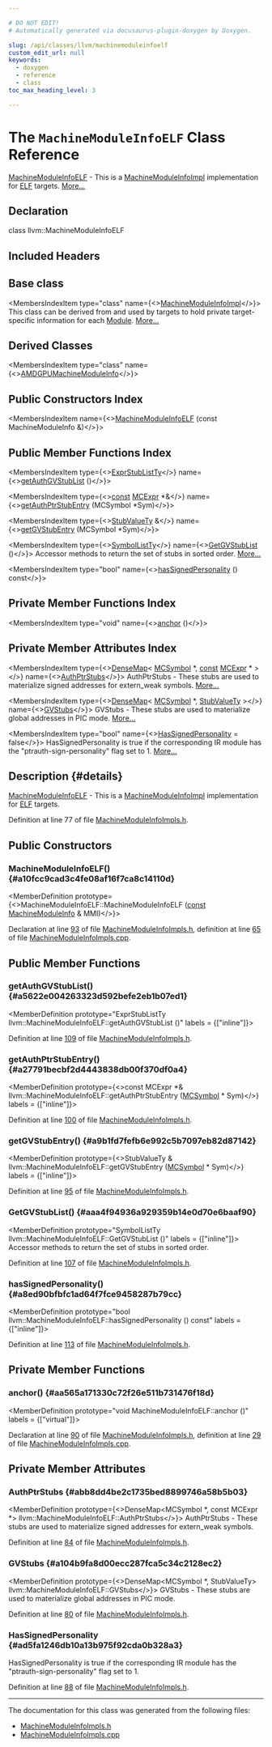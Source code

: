 ```yaml
---

# DO NOT EDIT!
# Automatically generated via docusaurus-plugin-doxygen by Doxygen.

slug: /api/classes/llvm/machinemoduleinfoelf
custom_edit_url: null
keywords:
  - doxygen
  - reference
  - class
toc_max_heading_level: 3

---
```





# The `MachineModuleInfoELF` Class Reference

<DoxygenPage pluginConfig={pluginConfig}>

<a href="/docs/api/classes/llvm/machinemoduleinfoelf">MachineModuleInfoELF</a> - This is a <a href="/docs/api/classes/llvm/machinemoduleinfoimpl">MachineModuleInfoImpl</a> implementation for <a href="/docs/api/namespaces/llvm/elf">ELF</a> targets. <a href="#details">More...</a>

## Declaration

<CodeBlock>class llvm::MachineModuleInfoELF</CodeBlock>

## Included Headers

<IncludesList>
<IncludesListItem
  filePath="llvm/CodeGen/MachineModuleInfoImpls.h"
  permalink="/docs/api/files/include/include/llvm/include/llvm/codegen/machinemoduleinfoimpls-h"
  isLocal="true" />
</IncludesList>

## Base class

<MembersIndex>

<MembersIndexItem
  type="class"
  name={<><a href="/docs/api/classes/llvm/machinemoduleinfoimpl">MachineModuleInfoImpl</a></>}>
This class can be derived from and used by targets to hold private target-specific information for each <a href="/docs/api/classes/llvm/module">Module</a>. <a href="/docs/api/classes/llvm/machinemoduleinfoimpl/#details">More...</a>
</MembersIndexItem>

</MembersIndex>

## Derived Classes

<MembersIndex>

<MembersIndexItem
  type="class"
  name={<><a href="/docs/api/classes/llvm/amdgpumachinemoduleinfo">AMDGPUMachineModuleInfo</a></>}>
</MembersIndexItem>

</MembersIndex>

## Public Constructors Index

<MembersIndex>

<MembersIndexItem
  name={<><a href="#a10fcc9cad3c4fe08af16f7ca8c14110d">MachineModuleInfoELF</a> (const MachineModuleInfo &amp;)</>}>
</MembersIndexItem>

</MembersIndex>

## Public Member Functions Index

<MembersIndex>

<MembersIndexItem
  type={<><a href="/docs/api/classes/llvm/machinemoduleinfoimpl/#a82a66b348d2354ce0007ebf6c0eba921">ExprStubListTy</a></>}
  name={<><a href="#a5622e004263323d592befe2eb1b07ed1">getAuthGVStubList</a> ()</>}>
</MembersIndexItem>

<MembersIndexItem
  type={<><a href="/docs/api/files/lib/lib/target/lib/target/aarch64/aarch64promoteconstant-cpp/#a90f8350fecae261c25be85d38b451bff">const</a> <a href="/docs/api/classes/llvm/mcexpr">MCExpr</a> &#42;&amp;</>}
  name={<><a href="#a27791becbf2d4443838db00f370df0a4">getAuthPtrStubEntry</a> (MCSymbol &#42;Sym)</>}>
</MembersIndexItem>

<MembersIndexItem
  type={<><a href="/docs/api/classes/llvm/machinemoduleinfoimpl/#a8b4a95f263fae5742d9d583d944d7fd4">StubValueTy</a> &amp;</>}
  name={<><a href="#a9b1fd7fefb6e992c5b7097eb82d87142">getGVStubEntry</a> (MCSymbol &#42;Sym)</>}>
</MembersIndexItem>

<MembersIndexItem
  type={<><a href="/docs/api/classes/llvm/machinemoduleinfoimpl/#a57e28184abc0ddb8e29f94af5f8c2e4a">SymbolListTy</a></>}
  name={<><a href="#aaa4f94936a929359b14e0d70e6baaf90">GetGVStubList</a> ()</>}>
Accessor methods to return the set of stubs in sorted order. <a href="#aaa4f94936a929359b14e0d70e6baaf90">More...</a>
</MembersIndexItem>

<MembersIndexItem
  type="bool"
  name={<><a href="#a8ed90bfbfc1ad64f7fce9458287b79cc">hasSignedPersonality</a> () const</>}>
</MembersIndexItem>

</MembersIndex>

## Private Member Functions Index

<MembersIndex>

<MembersIndexItem
  type="void"
  name={<><a href="#aa565a171330c72f26e511b731476f18d">anchor</a> ()</>}>
</MembersIndexItem>

</MembersIndex>

## Private Member Attributes Index

<MembersIndex>

<MembersIndexItem
  type={<><a href="/docs/api/classes/llvm/densemap">DenseMap</a>&lt; <a href="/docs/api/classes/llvm/mcsymbol">MCSymbol</a> &#42;, <a href="/docs/api/files/lib/lib/target/lib/target/aarch64/aarch64promoteconstant-cpp/#a90f8350fecae261c25be85d38b451bff">const</a> <a href="/docs/api/classes/llvm/mcexpr">MCExpr</a> &#42; &gt;</>}
  name={<><a href="#abb8dd4be2c1735bed8899746a58b5b03">AuthPtrStubs</a></>}>
AuthPtrStubs - These stubs are used to materialize signed addresses for extern&#95;weak symbols. <a href="#abb8dd4be2c1735bed8899746a58b5b03">More...</a>
</MembersIndexItem>

<MembersIndexItem
  type={<><a href="/docs/api/classes/llvm/densemap">DenseMap</a>&lt; <a href="/docs/api/classes/llvm/mcsymbol">MCSymbol</a> &#42;, <a href="/docs/api/classes/llvm/machinemoduleinfoimpl/#a8b4a95f263fae5742d9d583d944d7fd4">StubValueTy</a> &gt;</>}
  name={<><a href="#a104b9fa8d00ecc287fca5c34c2128ec2">GVStubs</a></>}>
GVStubs - These stubs are used to materialize global addresses in PIC mode. <a href="#a104b9fa8d00ecc287fca5c34c2128ec2">More...</a>
</MembersIndexItem>

<MembersIndexItem
  type="bool"
  name={<><a href="#ad5fa1246db10a13b975f92cda0b328a3">HasSignedPersonality</a> = false</>}>
HasSignedPersonality is true if the corresponding IR module has the &quot;ptrauth-sign-personality&quot; flag set to 1. <a href="#ad5fa1246db10a13b975f92cda0b328a3">More...</a>
</MembersIndexItem>

</MembersIndex>

## Description {#details}

<a href="/docs/api/classes/llvm/machinemoduleinfoelf">MachineModuleInfoELF</a> - This is a <a href="/docs/api/classes/llvm/machinemoduleinfoimpl">MachineModuleInfoImpl</a> implementation for <a href="/docs/api/namespaces/llvm/elf">ELF</a> targets.

Definition at line 77 of file <a href="/docs/api/files/include/include/llvm/include/llvm/codegen/machinemoduleinfoimpls-h">MachineModuleInfoImpls.h</a>.

<SectionDefinition>

## Public Constructors

### MachineModuleInfoELF() {#a10fcc9cad3c4fe08af16f7ca8c14110d}

<MemberDefinition
  prototype={<>MachineModuleInfoELF::MachineModuleInfoELF (<a href="/docs/api/files/lib/lib/target/lib/target/aarch64/aarch64promoteconstant-cpp/#a90f8350fecae261c25be85d38b451bff">const</a> <a href="/docs/api/classes/llvm/machinemoduleinfo">MachineModuleInfo</a> &amp; MMI)</>}>

Declaration at line <a href="/docs/api/files/include/include/llvm/include/llvm/codegen/machinemoduleinfoimpls-h/#l00093">93</a> of file <a href="/docs/api/files/include/include/llvm/include/llvm/codegen/machinemoduleinfoimpls-h">MachineModuleInfoImpls.h</a>, definition at line <a href="/docs/api/files/lib/lib/codegen/machinemoduleinfoimpls-cpp/#l00065">65</a> of file <a href="/docs/api/files/lib/lib/codegen/machinemoduleinfoimpls-cpp">MachineModuleInfoImpls.cpp</a>.
</MemberDefinition>

</SectionDefinition>

<SectionDefinition>

## Public Member Functions

### getAuthGVStubList() {#a5622e004263323d592befe2eb1b07ed1}

<MemberDefinition
  prototype="ExprStubListTy llvm::MachineModuleInfoELF::getAuthGVStubList ()"
  labels = {["inline"]}>

Definition at line <a href="/docs/api/files/include/include/llvm/include/llvm/codegen/machinemoduleinfoimpls-h/#l00109">109</a> of file <a href="/docs/api/files/include/include/llvm/include/llvm/codegen/machinemoduleinfoimpls-h">MachineModuleInfoImpls.h</a>.
</MemberDefinition>

### getAuthPtrStubEntry() {#a27791becbf2d4443838db00f370df0a4}

<MemberDefinition
  prototype={<>const MCExpr &#42;&amp; llvm::MachineModuleInfoELF::getAuthPtrStubEntry (<a href="/docs/api/classes/llvm/mcsymbol">MCSymbol</a> &#42; Sym)</>}
  labels = {["inline"]}>

Definition at line <a href="/docs/api/files/include/include/llvm/include/llvm/codegen/machinemoduleinfoimpls-h/#l00100">100</a> of file <a href="/docs/api/files/include/include/llvm/include/llvm/codegen/machinemoduleinfoimpls-h">MachineModuleInfoImpls.h</a>.
</MemberDefinition>

### getGVStubEntry() {#a9b1fd7fefb6e992c5b7097eb82d87142}

<MemberDefinition
  prototype={<>StubValueTy &amp; llvm::MachineModuleInfoELF::getGVStubEntry (<a href="/docs/api/classes/llvm/mcsymbol">MCSymbol</a> &#42; Sym)</>}
  labels = {["inline"]}>

Definition at line <a href="/docs/api/files/include/include/llvm/include/llvm/codegen/machinemoduleinfoimpls-h/#l00095">95</a> of file <a href="/docs/api/files/include/include/llvm/include/llvm/codegen/machinemoduleinfoimpls-h">MachineModuleInfoImpls.h</a>.
</MemberDefinition>

### GetGVStubList() {#aaa4f94936a929359b14e0d70e6baaf90}

<MemberDefinition
  prototype="SymbolListTy llvm::MachineModuleInfoELF::GetGVStubList ()"
  labels = {["inline"]}>
Accessor methods to return the set of stubs in sorted order.

Definition at line <a href="/docs/api/files/include/include/llvm/include/llvm/codegen/machinemoduleinfoimpls-h/#l00107">107</a> of file <a href="/docs/api/files/include/include/llvm/include/llvm/codegen/machinemoduleinfoimpls-h">MachineModuleInfoImpls.h</a>.
</MemberDefinition>

### hasSignedPersonality() {#a8ed90bfbfc1ad64f7fce9458287b79cc}

<MemberDefinition
  prototype="bool llvm::MachineModuleInfoELF::hasSignedPersonality () const"
  labels = {["inline"]}>

Definition at line <a href="/docs/api/files/include/include/llvm/include/llvm/codegen/machinemoduleinfoimpls-h/#l00113">113</a> of file <a href="/docs/api/files/include/include/llvm/include/llvm/codegen/machinemoduleinfoimpls-h">MachineModuleInfoImpls.h</a>.
</MemberDefinition>

</SectionDefinition>

<SectionDefinition>

## Private Member Functions

### anchor() {#aa565a171330c72f26e511b731476f18d}

<MemberDefinition
  prototype="void MachineModuleInfoELF::anchor ()"
  labels = {["virtual"]}>

Declaration at line <a href="/docs/api/files/include/include/llvm/include/llvm/codegen/machinemoduleinfoimpls-h/#l00090">90</a> of file <a href="/docs/api/files/include/include/llvm/include/llvm/codegen/machinemoduleinfoimpls-h">MachineModuleInfoImpls.h</a>, definition at line <a href="/docs/api/files/lib/lib/codegen/machinemoduleinfoimpls-cpp/#l00029">29</a> of file <a href="/docs/api/files/lib/lib/codegen/machinemoduleinfoimpls-cpp">MachineModuleInfoImpls.cpp</a>.
</MemberDefinition>

</SectionDefinition>

<SectionDefinition>

## Private Member Attributes

### AuthPtrStubs {#abb8dd4be2c1735bed8899746a58b5b03}

<MemberDefinition
  prototype={<>DenseMap&lt;MCSymbol &#42;, const MCExpr &#42;&gt; llvm::MachineModuleInfoELF::AuthPtrStubs</>}>
AuthPtrStubs - These stubs are used to materialize signed addresses for extern&#95;weak symbols.

Definition at line <a href="/docs/api/files/include/include/llvm/include/llvm/codegen/machinemoduleinfoimpls-h/#l00084">84</a> of file <a href="/docs/api/files/include/include/llvm/include/llvm/codegen/machinemoduleinfoimpls-h">MachineModuleInfoImpls.h</a>.
</MemberDefinition>

### GVStubs {#a104b9fa8d00ecc287fca5c34c2128ec2}

<MemberDefinition
  prototype={<>DenseMap&lt;MCSymbol &#42;, StubValueTy&gt; llvm::MachineModuleInfoELF::GVStubs</>}>
GVStubs - These stubs are used to materialize global addresses in PIC mode.

Definition at line <a href="/docs/api/files/include/include/llvm/include/llvm/codegen/machinemoduleinfoimpls-h/#l00080">80</a> of file <a href="/docs/api/files/include/include/llvm/include/llvm/codegen/machinemoduleinfoimpls-h">MachineModuleInfoImpls.h</a>.
</MemberDefinition>

### HasSignedPersonality {#ad5fa1246db10a13b975f92cda0b328a3}

<MemberDefinition
  prototype="bool llvm::MachineModuleInfoELF::HasSignedPersonality = false">
HasSignedPersonality is true if the corresponding IR module has the &quot;ptrauth-sign-personality&quot; flag set to 1.

Definition at line <a href="/docs/api/files/include/include/llvm/include/llvm/codegen/machinemoduleinfoimpls-h/#l00088">88</a> of file <a href="/docs/api/files/include/include/llvm/include/llvm/codegen/machinemoduleinfoimpls-h">MachineModuleInfoImpls.h</a>.
</MemberDefinition>

</SectionDefinition>

<hr/>

The documentation for this class was generated from the following files:

<ul>
<li><a href="/docs/api/files/include/include/llvm/include/llvm/codegen/machinemoduleinfoimpls-h">MachineModuleInfoImpls.h</a></li>
<li><a href="/docs/api/files/lib/lib/codegen/machinemoduleinfoimpls-cpp">MachineModuleInfoImpls.cpp</a></li>
</ul>

</DoxygenPage>
